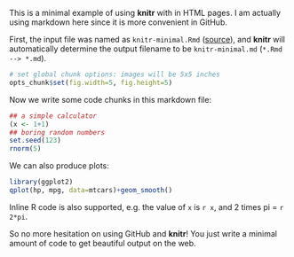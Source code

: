 This is a minimal example of using **knitr** with in HTML pages. I am actually
using markdown here since it is more convenient in GitHub.

First, the input file was named as `knitr-minimal.Rmd`
([source](https://github.com/yihui/knitr/blob/master/inst/examples/knitr-minimal.Rmd)),
and **knitr** will automatically determine the output filename to be
`knitr-minimal.md` (`*.Rmd --> *.md`).

```{r setup}
# set global chunk options: images will be 5x5 inches
opts_chunk$set(fig.width=5, fig.height=5)
```

Now we write some code chunks in this markdown file:

``` {r}
## a simple calculator
(x <- 1+1)
## boring random numbers
set.seed(123)
rnorm(5)
```

We can also produce plots:

``` {r md-cars-scatter, message=FALSE}
library(ggplot2)
qplot(hp, mpg, data=mtcars)+geom_smooth()
```

Inline R code is also supported, e.g. the value of `x` is `r x`, and 2 times pi
= `r 2*pi`.

So no more hesitation on using GitHub and **knitr**! You just write a minimal
amount of code to get beautiful output on the web.

